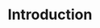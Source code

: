 ---
title: Introduction
description: Getting started with `@remix-pwa/sw` package for building, extending and customizing Service Worker in Remix.
slug: /sw/introduction
section: Introduction
position: 1
---